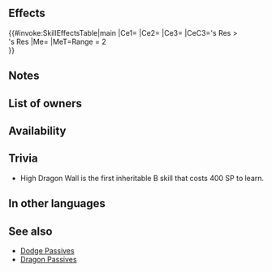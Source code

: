 {{Passive
|name=High Dragon Wall
|type=B
|exclusive=0
|canUseWeapon={{WeaponList|Dragonstone}}
|canUseMove={{MoveList|All}}
|properties=random_owner
|1name=High Dragon Wall
|1tagid=SID_竜鱗障壁・対転移
|1effect=If a skill compares unit's Res to a foe's or ally's Res, treats unit's Res as if granted +5. Inflicts Spd/Res-4 on foe during combat. If unit's Res > foe's Res, reduces damage from attacks during combat and from area-of-effect Specials (excluding Røkkr area-of-effect Specials) by percentage = difference between stats × 4 (max 40%).<br><br>Foes with Range = 2 cannot warp into spaces within 4 spaces of unit (does not affect foes with Pass skills or warp effects from structures, like camps and fortresses in Rival Domains).
|1cost=400
|1required=Dragon Wall 3
}}
==Effects==
{{#invoke:SkillEffectsTable|main
|Ce1={{Eft|Phantom|Res|5}}
|Ce2={{Eft|Temporary debuffs|Spd/Res|4}}
|Ce3={{Eft|Damage Reduction|4 x ({{Tgt|Unit}}'s Res - {{Tgt|Foe)}}'s Res)<br>from attacks & Non-Røkkr [[AoE Specials]]|percent=1|max=40%}}
|CeC3={{Tgt|Unit}}'s Res ><br>{{Tgt|Foe}}'s Res
|Me={{Eft|Prevent Warp|[[within 4 spaces]] of {{Tgt|Unit}}}}
|MeT=Range = 2<br>{{Tgt|Foes}}
}}
==Notes==
{{Phantom|Res}}
{{Temporary debuffs}}
{{DamagePercentageReduction}}
{{AoEDamageReduction}}
{{Prevent warping}}

==List of owners==
{{Skill Hero List}}
==Availability==
{{PassiveFocusList}}
{{PassiveDistributionList}}
{{PassiveCombatManualList}}

== Trivia ==

* High Dragon Wall is the first inheritable B skill that costs 400 SP to learn.

==In other languages==
{{OtherLanguages
|japanese=竜鱗障壁・対転移
|german=Drachenmauer
|spanishEU=Dracofortaleza
|spanishLA=Dracoes. Sup.
|french=Haut mur dragon
|italian=Barr. drago alta
|chineseTW=龍鱗防護障壁對轉移
|portuguese=Fortaleza dragão
}}
==See also==
{{See also skills|cond=Description LIKE '%foe%cannot warp into spaces within%spaces of unit%' OR (Description LIKE '%if a skill compares unit_s%to a foe_s or ally_%treats%reduces damage%from attacks%area-of-effect specials%' AND Description NOT LIKE '%【Dodge】%' OR Description LIKE '%unit_s Res > foe_s Res%reduces damage%attacks%area-of-effect%') AND Exclusive='1'}}
* [[Dodge Passives]]
* [[Dragon Passives]]
{{Passives Navbox|B}}